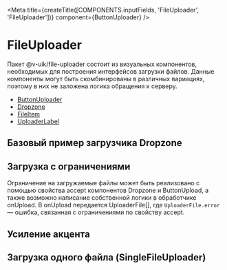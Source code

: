




<Meta
  title={createTitle([COMPONENTS.inputFields, 'FileUploader', 'FileUploader'])}
  component={ButtonUploader}
/>

# FileUploader

Пакет @v-uik/file-uploader состоит из визуальных компонентов, необходимых для построения интерфейсов загрузки файлов.
Данные компоненты могут быть скомбинированы в различных вариациях, поэтому в них не заложена логика обращения к серверу.

- [ButtonUploader](?path=/docs/поля-ввода-fileuploader--button-uploader)
- [Dropzone](?path=/docs/поля-ввода-fileuploader--dropzone)
- [FileItem](?path=/docs/поля-ввода-fileuploader--file-item)
- [UploaderLabel](?path=/docs/поля-ввода-fileuploader--uploader-label)

## Базовый пример загрузчика Dropzone

<Canvas withSource="none">
  <DropzoneCause />
</Canvas>

<Source language="tsx" code={RawDropzoneCause} />

## Загрузка с ограничениями

Ограничение на загружаемые файлы может быть реализовано с помощью свойства accept компонентов Dropzone и ButtonUpload,
а также возможно написание собственной логики в обработчике onUpload. В onUpload передается UploaderFile[],
где `UploaderFile.error` — ошибка, связанная с ограничениями по свойству accept.

<Canvas withSource="none">
  <RestrictedUploadDropzone />
</Canvas>

<Source language="tsx" code={RawRestrictedUploadDropzone} />

## Усиление акцента

<Canvas withSource="none">
  <IncreaseAccent />
</Canvas>

<Source language="tsx" code={RawIncreaseAccent} />

## Загрузка одного файла (SingleFileUploader)

<Canvas withSource="none">
  <SingleFileUploaderCause />
</Canvas>

<Source language="tsx" code={RawSingleFileUploaderCause} />
